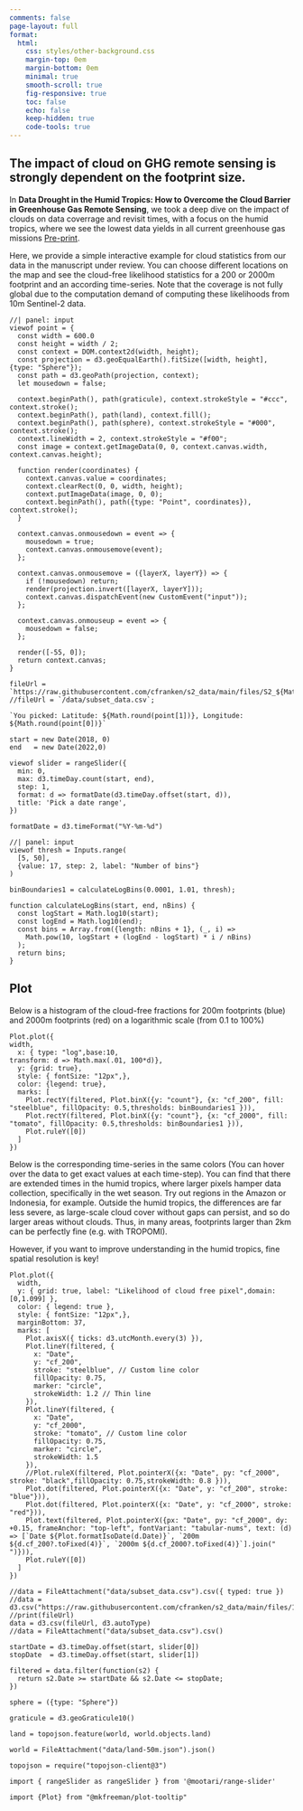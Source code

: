 ```yaml
---
comments: false
page-layout: full
format:
  html:
    css: styles/other-background.css  
    margin-top: 0em
    margin-bottom: 0em
    minimal: true
    smooth-scroll: true
    fig-responsive: true
    toc: false
    echo: false
    keep-hidden: true
    code-tools: true
---
```


## The impact of cloud on GHG remote sensing is strongly dependent on the footprint size. 

In **Data Drought in the Humid Tropics: How to Overcome the Cloud Barrier in Greenhouse Gas Remote Sensing**, we took a deep dive on the impact of clouds on data coverrage and revisit times, with a focus on the humid tropics, where we see the lowest data yields in all current greenhouse gas missions [Pre-print](https://doi.org/10.22541/essoar.170923255.57545328/v1we). 

Here, we provide a simple interactive example for cloud statistics from our data in the manuscript under review. You can choose different locations on the map and see the cloud-free likelihood statistics for a 200 or 2000m footprint and an according time-series. Note that the coverage is not fully global due to the computation demand of computing these likelihoods from 10m Sentinel-2 data.


```ojs
//| panel: input
viewof point = {
  const width = 600.0
  const height = width / 2;
  const context = DOM.context2d(width, height);
  const projection = d3.geoEqualEarth().fitSize([width, height], {type: "Sphere"});
  const path = d3.geoPath(projection, context);
  let mousedown = false;

  context.beginPath(), path(graticule), context.strokeStyle = "#ccc", context.stroke();
  context.beginPath(), path(land), context.fill();
  context.beginPath(), path(sphere), context.strokeStyle = "#000", context.stroke();
  context.lineWidth = 2, context.strokeStyle = "#f00";
  const image = context.getImageData(0, 0, context.canvas.width, context.canvas.height);

  function render(coordinates) {
    context.canvas.value = coordinates;
    context.clearRect(0, 0, width, height);
    context.putImageData(image, 0, 0);
    context.beginPath(), path({type: "Point", coordinates}), context.stroke();
  }

  context.canvas.onmousedown = event => {
    mousedown = true;
    context.canvas.onmousemove(event);
  };

  context.canvas.onmousemove = ({layerX, layerY}) => {
    if (!mousedown) return;
    render(projection.invert([layerX, layerY]));
    context.canvas.dispatchEvent(new CustomEvent("input"));
  };

  context.canvas.onmouseup = event => {
    mousedown = false;
  };

  render([-55, 0]);
  return context.canvas;
}
```



```ojs
fileUrl = `https://raw.githubusercontent.com/cfranken/s2_data/main/files/S2_${Math.round(point[1])}.0_${Math.round(point[0])}.0.csv`;
//fileUrl = `/data/subset_data.csv`;
```

```ojs
`You picked: Latitude: ${Math.round(point[1])}, Longitude: ${Math.round(point[0])}`
```



```ojs
start = new Date(2018, 0)
end   = new Date(2022,0)
```

```ojs
viewof slider = rangeSlider({
  min: 0,
  max: d3.timeDay.count(start, end),
  step: 1,
  format: d => formatDate(d3.timeDay.offset(start, d)),
  title: 'Pick a date range',
})
```

```ojs
formatDate = d3.timeFormat("%Y-%m-%d")
```

```ojs
//| panel: input
viewof thresh = Inputs.range(
  [5, 50], 
  {value: 17, step: 2, label: "Number of bins"}
)
```



```ojs
binBoundaries1 = calculateLogBins(0.0001, 1.01, thresh);
```

```ojs
function calculateLogBins(start, end, nBins) {
  const logStart = Math.log10(start);
  const logEnd = Math.log10(end);
  const bins = Array.from({length: nBins + 1}, (_, i) => 
    Math.pow(10, logStart + (logEnd - logStart) * i / nBins)
  );
  return bins;
}
```


::: {.panel-tabset}

## Plot

Below is a histogram of the cloud-free fractions for 200m footprints (blue) and 2000m footprints (red) on a logarithmic scale (from 0.1 to 100%)

```ojs
Plot.plot({
width,
  x: { type: "log",base:10,
transform: d => Math.max(.01, 100*d)}, 
  y: {grid: true},
  style: { fontSize: "12px",},
  color: {legend: true},
  marks: [
    Plot.rectY(filtered, Plot.binX({y: "count"}, {x: "cf_200", fill: "steelblue", fillOpacity: 0.5,thresholds: binBoundaries1 })),
    Plot.rectY(filtered, Plot.binX({y: "count"}, {x: "cf_2000", fill: "tomato", fillOpacity: 0.5,thresholds: binBoundaries1 })),
    Plot.ruleY([0])
  ]
})
```

Below is the corresponding time-series in the same colors (You can hover over the data to get exact values at each time-step). You can find that there are extended times in the humid tropics, where larger pixels hamper data collection, specifically in the wet season. Try out regions in the Amazon or Indonesia, for example. Outside the humid tropics, the differences are far less severe, as large-scale cloud cover without gaps can persist, and so do larger areas without clouds. Thus, in many areas, footprints larger than 2km can be perfectly fine (e.g. with TROPOMI). 

However, if you want to improve understanding in the humid tropics, fine spatial resolution is key!
```ojs
Plot.plot({
  width,  
  y: { grid: true, label: "Likelihood of cloud free pixel",domain:[0,1.099] },
  color: { legend: true },
  style: { fontSize: "12px",},
  marginBottom: 37,
  marks: [
    Plot.axisX({ ticks: d3.utcMonth.every(3) }),
    Plot.lineY(filtered, { 
      x: "Date", 
      y: "cf_200",
      stroke: "steelblue", // Custom line color
      fillOpacity: 0.75,
      marker: "circle",
      strokeWidth: 1.2 // Thin line
    }),
    Plot.lineY(filtered, { 
      x: "Date", 
      y: "cf_2000",
      stroke: "tomato", // Custom line color
      fillOpacity: 0.75,
      marker: "circle",
      strokeWidth: 1.5
    }),
    //Plot.ruleX(filtered, Plot.pointerX({x: "Date", py: "cf_2000", stroke: "black",fillOpacity: 0.75,strokeWidth: 0.8 })),
    Plot.dot(filtered, Plot.pointerX({x: "Date", y: "cf_200", stroke: "blue"})),
    Plot.dot(filtered, Plot.pointerX({x: "Date", y: "cf_2000", stroke: "red"})),
    Plot.text(filtered, Plot.pointerX({px: "Date", py: "cf_2000", dy: +0.15, frameAnchor: "top-left", fontVariant: "tabular-nums", text: (d) => [`Date ${Plot.formatIsoDate(d.Date)}`, `200m ${d.cf_200?.toFixed(4)}`, `2000m ${d.cf_2000?.toFixed(4)}`].join("   ")})),
    Plot.ruleY([0])
  ]
})
```

:::

```ojs
//data = FileAttachment("data/subset_data.csv").csv({ typed: true })
//data = d3.csv("https://raw.githubusercontent.com/cfranken/s2_data/main/files/1.0_-55.0.csv")
//print(fileUrl)
data = d3.csv(fileUrl, d3.autoType)
//data = FileAttachment("data/subset_data.csv").csv()
```

```ojs
startDate = d3.timeDay.offset(start, slider[0])
stopDate  = d3.timeDay.offset(start, slider[1]) 
```

```ojs
filtered = data.filter(function(s2) {
  return s2.Date >= startDate && s2.Date <= stopDate;
})
```

```ojs
sphere = ({type: "Sphere"})
```

```ojs
graticule = d3.geoGraticule10()
```

```ojs
land = topojson.feature(world, world.objects.land)
```

```ojs
world = FileAttachment("data/land-50m.json").json()
```

```ojs
topojson = require("topojson-client@3")
```

```ojs
import { rangeSlider as rangeSlider } from '@mootari/range-slider'
```

```ojs
import {Plot} from "@mkfreeman/plot-tooltip"
```